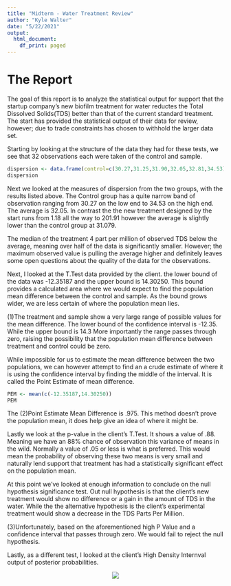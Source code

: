---
title: "Midterm - Water Treatment Review"
author: "Kyle Walter"
date: "5/22/2021"
output:
  html_document:
    df_print: paged
---

# The Report

The goal of this report is to analyze the statistical output for support that the startup company's new biofilm treatment for water reductes the Total Dissolved Solids(TDS) better than that of the current standard treatment. The start has provided the statistical output of their data for review, however; due to trade constraints has chosen to withhold the larger data set.

Starting by looking at the structure of the data they had for these tests, we see that 32 observations each were taken of the control and sample.
```{r paged.print=TRUE}
dispersion <- data.frame(control=c(30.27,31.25,31.90,32.05,32.81,34.53), Treatment = c(1.78, 8.501, 27.259, 31.079, 35.533, 201.908), row.names = c("Min.", "1st Quantile", "Median","Mean","3rd Quantile","max."))
dispersion
```

Next we looked at the measures of dispersion from the two groups, with the results listed above. The Control group has a quite narrow band of observation ranging from 30.27 on the low end to 34.53 on the high end. The average is 32.05. In contrast the the new treatment designed by the start runs from 1.18 all the way to 201.91 however the average is slightly lower than the control group at 31.079.

The median of the treatment 4 part per million of observed TDS below the average, meaning over half of the data is significantly smaller. However; the maximum observed value is pulling the average higher and definitely leaves some open questions about the quality of the data for the observations.

Next, I looked at the T.Test data provided by the client. the lower bound of the data was -12.35187 and the upper bound is 14.30250. This bound provides a calculated area where we would expect to find the population mean difference between the control and sample. As the bound grows wider, we are less certain of where the population mean lies.

(1)The treatment and sample show a very large range of possible values for the mean difference. The lower bound of the confidence interval is -12.35. While the upper bound is 14.3 More importantly the range passes through zero, raising the possibility that the population mean difference between treatment and control could be zero.

While impossible for us to estimate the mean difference between the two populations, we can however attempt to find an a crude estimate of where it is using the confidence interval by finding the middle of the interval. It is called the Point Estimate of mean difference.

```{r}
PEM <- mean(c(-12.35187,14.30250))
PEM
```
The (2)Point Estimate Mean Difference is .975. This method doesn't prove the population mean, it does help give an idea of where it might be.

Lastly we look at the p-value in the client's T.Test. It shows a value of .88. Meaning we have an 88% chance of observation this variance of means in the wild. Normally a value of .05 or less is what is preferred. This would mean the probability of observing these two means is very small and naturally lend support that treatment has had a statistically significant effect on the population mean.

At this point we've looked at enough information to conclude on the null hypothesis significance test. Out null hypothesis is that the client's new treatment would show no difference or a gain in the amount of TDS in the water. While the the alternative hypothesis is the client's experimental treatment would show a decrease in the TDS Parts Per Million.

(3)Unfortunately, based on the aforementioned high P Value and a confidence interval that passes through zero. We would fail to reject the null hypothesis.

Lastly, as a different test, I looked at the client's High Density Internval output of posterior probabilities.

<center>
![](TreatmentBox.PNG)
</center>
